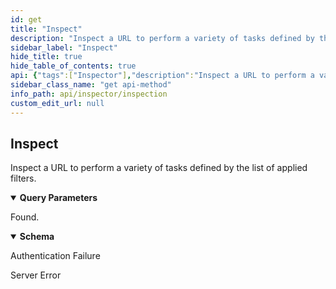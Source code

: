 ```yaml
---
id: get
title: "Inspect"
description: "Inspect a URL to perform a variety of tasks defined by the list of applied filters."
sidebar_label: "Inspect"
hide_title: true
hide_table_of_contents: true
api: {"tags":["Inspector"],"description":"Inspect a URL to perform a variety of tasks defined by the list of applied filters.","operationId":"get","parameters":[{"name":"u","in":"query","description":"The URL to inspect","required":true,"schema":{"type":"string"},"example":"https://wordlift.io"},{"name":"f","in":"query","description":"Filters to be applied on the result, if you want to apply multiple filters they should be separated by comma","required":true,"schema":{"type":"string","example":"validator","enum":["validator","content-analysis","mock-language-detection","browser-response","jena-graph","links","browser-response","lingua-language-detection","language-detection","redlink-content-analysis","summarize","text","validator","xmltei","classify"]},"example":"validator,content-analysis"},{"name":"classes","in":"query","description":"A list of categories to be provided for classify filter.","required":false,"schema":{"type":"array","items":{"type":"string"}}}],"responses":{"200":{"description":"Found.","content":{"application/json":{"schema":{"type":"object","properties":{"empty":{"type":"boolean"}},"additionalProperties":{"type":"object"},"title":"InspectResponse"}}}},"401":{"description":"Authentication Failure"},"500":{"description":"Server Error"}},"security":[{"ApiKey":[]}],"method":"get","path":"/inspect","servers":[{"url":"https://api.wordlift.io/inspector"}],"securitySchemes":{"ApiKey":{"type":"apiKey","description":"`Key {your key}`","name":"Authorization","in":"header"}},"info":{"title":"Inspection","description":"Inspect web pages for structured data.","termsOfService":"https://wordlift.io/terms-of-service/","contact":{"name":"WordLift","url":"https://wordlift.io","email":"hello@wordlift.io"},"license":{"name":"(c) copyright 2022-present WordLift","url":"https://wordlift.io"},"version":"1.0"},"postman":{"name":"Inspect","description":{"content":"Inspect a URL to perform a variety of tasks defined by the list of applied filters.","type":"text/plain"},"url":{"path":["inspect"],"host":["{{baseUrl}}"],"query":[{"disabled":false,"description":{"content":"(Required) The URL to inspect","type":"text/plain"},"key":"u","value":""},{"disabled":false,"description":{"content":"(Required) Filters to be applied on the result, if you want to apply multiple filters they should be separated by comma","type":"text/plain"},"key":"f","value":""},{"disabled":false,"description":{"content":"A list of categories to be provided for classify filter.","type":"text/plain"},"key":"classes","value":""}],"variable":[]},"header":[{"key":"Accept","value":"application/json"}],"method":"GET","auth":{"type":"apikey","apikey":[{"type":"any","value":"Authorization","key":"key"},{"type":"any","value":"<API Key>","key":"value"},{"type":"any","value":"header","key":"in"}]}}}
sidebar_class_name: "get api-method"
info_path: api/inspector/inspection
custom_edit_url: null
---
```



## Inspect



Inspect a URL to perform a variety of tasks defined by the list of applied filters.

<details style={{"marginBottom":"1rem"}} data-collapsed={false} open={true}><summary style={{}}><strong>Query Parameters</strong></summary><div><ul><ParamsItem className={"paramsItem"} param={{"name":"u","in":"query","description":"The URL to inspect","required":true,"schema":{"type":"string"},"example":"https://wordlift.io"}}></ParamsItem><ParamsItem className={"paramsItem"} param={{"name":"f","in":"query","description":"Filters to be applied on the result, if you want to apply multiple filters they should be separated by comma","required":true,"schema":{"type":"string","example":"validator","enum":["validator","content-analysis","mock-language-detection","browser-response","jena-graph","links","browser-response","lingua-language-detection","language-detection","redlink-content-analysis","summarize","text","validator","xmltei","classify"]},"example":"validator,content-analysis"}}></ParamsItem><ParamsItem className={"paramsItem"} param={{"name":"classes","in":"query","description":"A list of categories to be provided for classify filter.","required":false,"schema":{"type":"array","items":{"type":"string"}}}}></ParamsItem></ul></div></details><div><ApiTabs><TabItem label={"200"} value={"200"}><div>

Found.

</div><div><MimeTabs schemaType={"response"}><TabItem label={"application/json"} value={"application/json"}><SchemaTabs><TabItem label={"Schema"} value={"Schema"}><details style={{}} data-collapsed={false} open={true}><summary style={{"textAlign":"left"}}><strong>Schema</strong></summary><div style={{"textAlign":"left","marginLeft":"1rem"}}></div><ul style={{"marginLeft":"1rem"}}><SchemaItem collapsible={false} name={"empty"} required={false} schemaName={"boolean"} qualifierMessage={undefined} schema={{"type":"boolean"}}></SchemaItem><SchemaItem name={"property name*"} required={false} schemaName={"object"} qualifierMessage={undefined} schema={{"type":"object"}} collapsible={false} discriminator={false}></SchemaItem></ul></details></TabItem><TabItem label={"Example (from schema)"} value={"Example (from schema)"}><ResponseSamples responseExample={"{\n  \"empty\": true\n}"} language={"json"}></ResponseSamples></TabItem></SchemaTabs></TabItem></MimeTabs></div></TabItem><TabItem label={"401"} value={"401"}><div>

Authentication Failure

</div><div></div></TabItem><TabItem label={"500"} value={"500"}><div>

Server Error

</div><div></div></TabItem></ApiTabs></div>
      